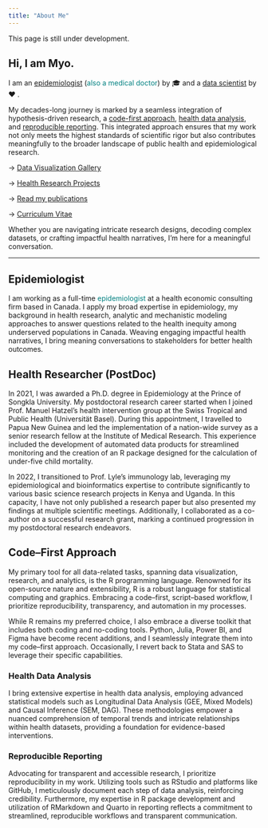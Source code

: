 ```yaml
---
title: "About Me"
---
```


::: callout-important
This page is still under development.
:::

## Hi, I am Myo.

I am an <span style="color:#008080;">[epidemiologist](#sec-Epidemiologist)</span> (<span style="color:#008080;">also a medical doctor</span>) by 🎓 and a [data scientist](#sec-code-first-approach) by ❤️ . 

My decades-long journey is marked by a seamless integration of hypothesis-driven research, a [code-first approach](#sec-code-first-approach), [health data analysis](#sec-health-data-analysis), and [reproducible reporting](#sec-reproducible-reporting). This integrated approach ensures that my work not only meets the highest standards of scientific rigor but also contributes meaningfully to the broader landscape of public health and epidemiological research.

   → [Data Visualization Gallery]()

   → [Health Research Projects]()
   
   → [Read my publications](https://scholar.google.ca/citations?user=IWzz0rUAAAAJ&hl=en)
   
   → [Curriculum Vitae](https://raw.githubusercontent.com/myominnoo/cv/main/cv_full.pdf)


::: callout-note
Whether you are navigating intricate research designs, decoding complex datasets, or crafting impactful health narratives, I'm here for a meaningful conversation.
:::

---

## Epidemiologist {#sec-Epidemiologist}

I am working as a full-time <span style="color:#008080;">epidemiologist</span> at a health economic consulting firm based in Canada. I apply my broad expertise in epidemiology, my background in health research, analytic and mechanistic modeling approaches to answer questions related to the health inequity among underserved populations in Canada. Weaving engaging impactful health narratives, I bring meaning conversations to stakeholders for better health outcomes.  

## Health Researcher (PostDoc) {#sec-PostDoc}

In 2021, I was awarded a Ph.D. degree in Epidemiology at the Prince of Songkla University. My postdoctoral research career started when I joined Prof. Manuel Hatzel's health intervention group at the Swiss Tropical and Public Health (Universität Basel). During this appointment, I travelled to Papua New Guinea and led the implementation of a nation-wide survey as a senior research fellow at the Institute of Medical Research. This experience included the development of automated data products for streamlined monitoring and the creation of an R package designed for the calculation of under-five child mortality.

In 2022, I transitioned to Prof. Lyle's immunology lab, leveraging my epidemiological and bioinformatics expertise to contribute significantly to various basic science research projects in Kenya and Uganda. In this capacity, I have not only published a research paper but also presented my findings at multiple scientific meetings. Additionally, I collaborated as a co-author on a successful research grant, marking a continued progression in my postdoctoral research endeavors.

## Code–First Approach {#sec-code-first-approach}

My primary tool for all data-related tasks, spanning data visualization, research, and analytics, is the R programming language. Renowned for its open-source nature and extensibility, R is a robust language for statistical computing and graphics. Embracing a code–first, script–based workflow, I prioritize reproducibility, transparency, and automation in my processes.

While R remains my preferred choice, I also embrace a diverse toolkit that includes both coding and no-coding tools. Python, Julia, Power BI, and Figma have become recent additions, and I seamlessly integrate them into my code–first approach. Occasionally, I revert back to Stata and SAS to leverage their specific capabilities. 

### Health Data Analysis {#sec-health-data-analysis}

I bring extensive expertise in health data analysis, employing advanced statistical models such as Longitudinal Data Analysis (GEE, Mixed Models) and Causal Inference (SEM, DAG). These methodologies empower a nuanced comprehension of temporal trends and intricate relationships within health datasets, providing a foundation for evidence-based interventions.

### Reproducible Reporting {#sec-reproducible-reporting}

Advocating for transparent and accessible research, I prioritize reproducibility in my work. Utilizing tools such as RStudio and platforms like GitHub, I meticulously document each step of data analysis, reinforcing credibility. Furthermore, my expertise in R package development and utilization of RMarkdown and Quarto in reporting reflects a commitment to streamlined, reproducible workflows and transparent communication.

